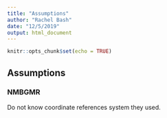```yaml
---
title: "Assumptions"
author: "Rachel Bash"
date: "12/5/2019"
output: html_document
---
```


```r
knitr::opts_chunk$set(echo = TRUE)
```

## Assumptions

### NMBGMR

Do not know coordinate references system they used.


